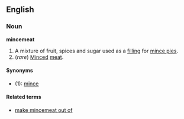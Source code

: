 ==English==
===Noun===
'''mincemeat'''

#A mixture of fruit, spices and sugar used as a [[filling]] for [[mince pie]]s.
#(''rare'') [[Minced]] [[meat]].

====Synonyms====
*(1): [[mince]]

====Related terms====
*[[make mincemeat out of]]